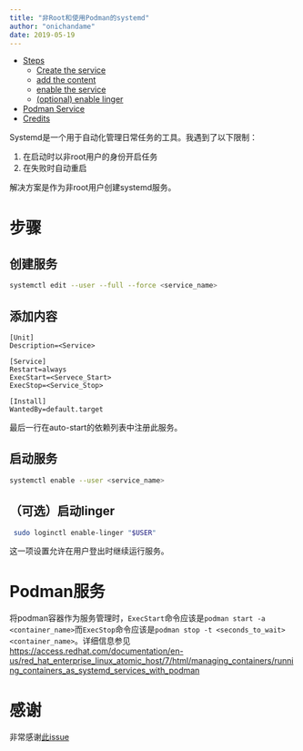 ```yaml
---
title: "非Root和使用Podman的systemd"
author: "onichandame"
date: 2019-05-19
---
```


<!-- vim-markdown-toc GFM -->

* [Steps](#steps)
  * [Create the service](#create-the-service)
  * [add the content](#add-the-content)
  * [enable the service](#enable-the-service)
  * [(optional) enable linger](#optional-enable-linger)
* [Podman Service](#podman-service)
* [Credits](#credits)

<!-- vim-markdown-toc -->

Systemd是一个用于自动化管理日常任务的工具。我遇到了以下限制：

1. 在启动时以非root用户的身份开启任务
2. 在失败时自动重启

解决方案是作为非root用户创建systemd服务。

# 步骤

## 创建服务

```bash
systemctl edit --user --full --force <service_name>
```

## 添加内容

```text
[Unit]
Description=<Service>

[Service]
Restart=always
ExecStart=<Servece_Start>
ExecStop=<Service_Stop>

[Install]
WantedBy=default.target
```

最后一行在auto-start的依赖列表中注册此服务。

## 启动服务

```bash
systemctl enable --user <service_name>
```

## （可选）启动linger

```bash
 sudo loginctl enable-linger "$USER"
```

这一项设置允许在用户登出时继续运行服务。

# Podman服务

将podman容器作为服务管理时，`ExecStart`命令应该是`podman start -a <container_name>`而`ExecStop`命令应该是`podman stop -t <seconds_to_wait> <container_name>`。详细信息参见<https://access.redhat.com/documentation/en-us/red_hat_enterprise_linux_atomic_host/7/html/managing_containers/running_containers_as_systemd_services_with_podman>

# 感谢

非常感谢[此issue](https://github.com/systemd/systemd/issues/2690)
